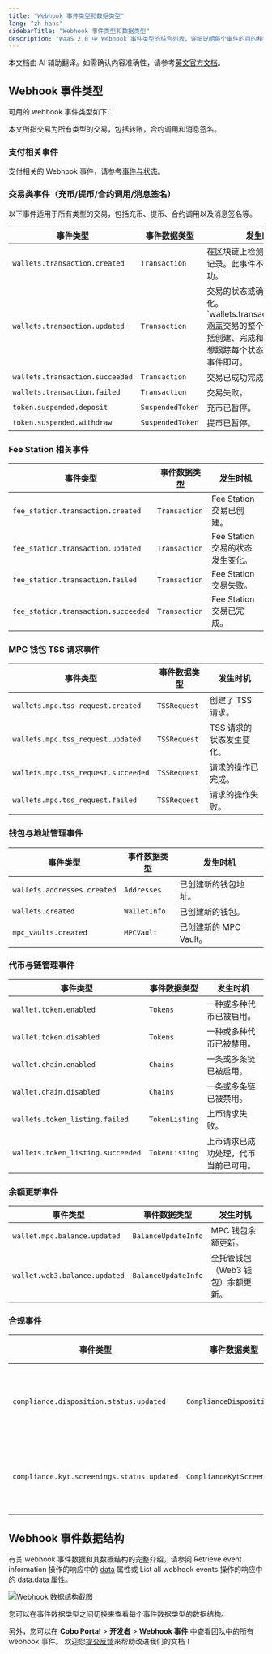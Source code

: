 ```yaml
---
title: "Webhook 事件类型和数据类型"
lang: "zh-hans"
sidebarTitle: "Webhook 事件类型和数据类型"
description: "WaaS 2.0 中 Webhook 事件类型的综合列表，详细说明每个事件的目的和数据结构。"
---
```

<Note>本文档由 AI 辅助翻译。如需确认内容准确性，请参考[英文官方文档](https://www.cobo.com/developers/v2/guides/overview/introduction)。</Note>

## Webhook 事件类型

可用的 webhook 事件类型如下：

<Info>本文所指交易为所有类型的交易，包括转账，合约调用和消息签名。</Info>

### 支付相关事件
支付相关的 Webhook 事件，请参考[事件与状态](/v2_cn/payments/status-and-events)。

### 交易类事件（充币/提币/合约调用/消息签名）

<Note>以下事件适用于所有类型的交易，包括充币、提币、合约调用以及消息签名等。</Note>

<table class="table-three-cols">
  <thead>
    <tr>
      <th>事件类型</th>
      <th>事件数据类型</th>
      <th>发生时机</th>
    </tr>
  </thead>
  <tbody>
    <tr>
      <td><code>wallets.transaction.created</code></td>
      <td><code>Transaction</code></td>
      <td>在区块链上检测到交易并生成记录。此事件不代表交易已成功。</td>
    </tr>
    <tr>
      <td><code>wallets.transaction.updated</code></td>
      <td><code>Transaction</code></td>
      <td>交易的状态或确认数发生变化。<Note>`wallets.transaction.updated` 涵盖交易的整个生命周期，包括创建、完成和失败。如果您想跟踪每个状态变化，订阅此事件即可。</Note></td>
    </tr>
    <tr>
      <td><code>wallets.transaction.succeeded</code></td>
      <td><code>Transaction</code></td>
      <td>交易已成功完成。</td>
    </tr>
    <tr>
      <td><code>wallets.transaction.failed</code></td>
      <td><code>Transaction</code></td>
      <td>交易失败。</td>
    </tr>
    <tr>
      <td><code>token.suspended.deposit</code></td>
      <td><code>SuspendedToken</code></td>
      <td>充币已暂停。</td>
    </tr>
    <tr>
      <td><code>token.suspended.withdraw</code></td>
      <td><code>SuspendedToken</code></td>
      <td>提币已暂停。</td>
    </tr>
  </tbody>
</table>


### Fee Station 相关事件

<table class="table-three-cols">
  <thead>
    <tr>
      <th>事件类型</th>
      <th>事件数据类型</th>
      <th>发生时机</th>
    </tr>
  </thead>
  <tbody>
    <tr>
      <td><code>fee_station.transaction.created</code></td>
      <td><code>Transaction</code></td>
      <td>Fee Station 交易已创建。</td>
    </tr>
    <tr>
      <td><code>fee_station.transaction.updated</code></td>
      <td><code>Transaction</code></td>
      <td>Fee Station 交易的状态发生变化。</td>
    </tr>
    <tr>
      <td><code>fee_station.transaction.failed</code></td>
      <td><code>Transaction</code></td>
      <td>Fee Station 交易失败。</td>
    </tr>
    <tr>
      <td><code>fee_station.transaction.succeeded</code></td>
      <td><code>Transaction</code></td>
      <td>Fee Station 交易已完成。</td>
    </tr>
  </tbody>
</table>

### MPC 钱包 TSS 请求事件

<table class="table-three-cols">
  <thead>
    <tr>
      <th>事件类型</th>
      <th>事件数据类型</th>
      <th>发生时机</th>
    </tr>
  </thead>
  <tbody>
    <tr>
      <td><code>wallets.mpc.tss_request.created</code></td>
      <td><code>TSSRequest</code></td>
      <td>创建了 TSS 请求。</td>
    </tr>
    <tr>
      <td><code>wallets.mpc.tss_request.updated</code></td>
      <td><code>TSSRequest</code></td>
      <td>TSS 请求的状态发生变化。</td>
    </tr>
    <tr>
      <td><code>wallets.mpc.tss_request.succeeded</code></td>
      <td><code>TSSRequest</code></td>
      <td>请求的操作已完成。</td>
    </tr>
    <tr>
      <td><code>wallets.mpc.tss_request.failed</code></td>
      <td><code>TSSRequest</code></td>
      <td>请求的操作失败。</td>
    </tr>
  </tbody>
</table>

### 钱包与地址管理事件

<table class="table-three-cols">
  <thead>
    <tr>
      <th>事件类型</th>
      <th>事件数据类型</th>
      <th>发生时机</th>
    </tr>
  </thead>
  <tbody>
    <tr>
      <td><code>wallets.addresses.created</code></td>
      <td><code>Addresses</code></td>
      <td>已创建新的钱包地址。</td>
    </tr>
    <tr>
      <td><code>wallets.created</code></td>
      <td><code>WalletInfo</code></td>
      <td>已创建新的钱包。</td>
    </tr>
    <tr>
      <td><code>mpc_vaults.created</code></td>
      <td><code>MPCVault</code></td>
      <td>已创建新的 MPC Vault。</td>
    </tr>
  </tbody>
</table>

### 代币与链管理事件

<table class="table-three-cols">
  <thead>
    <tr>
      <th>事件类型</th>
      <th>事件数据类型</th>
      <th>发生时机</th>
    </tr>
  </thead>
  <tbody>
    <tr>
      <td><code>wallet.token.enabled</code></td>
      <td><code>Tokens</code></td>
      <td>一种或多种代币已被启用。</td>
    </tr>
    <tr>
      <td><code>wallet.token.disabled</code></td>
      <td><code>Tokens</code></td>
      <td>一种或多种代币已被禁用。</td>
    </tr>
    <tr>
      <td><code>wallet.chain.enabled</code></td>
      <td><code>Chains</code></td>
      <td>一条或多条链已被启用。</td>
    </tr>
    <tr>
      <td><code>wallet.chain.disabled</code></td>
      <td><code>Chains</code></td>
      <td>一条或多条链已被禁用。</td>
    </tr>
    <tr>
      <td><code>wallets.token_listing.failed</code></td>
      <td><code>TokenListing</code></td>
      <td>上币请求失败。</td>
    </tr>
    <tr>
      <td><code>wallets.token_listing.succeeded</code></td>
      <td><code>TokenListing</code></td>
      <td>上币请求已成功处理，代币当前已可用。</td>
    </tr>
  </tbody>
</table>

### 余额更新事件

<table class="table-three-cols">
  <thead>
    <tr>
      <th>事件类型</th>
      <th>事件数据类型</th>
      <th>发生时机</th>
    </tr>
  </thead>
  <tbody>
    <tr>
      <td><code>wallet.mpc.balance.updated</code></td>
      <td><code>BalanceUpdateInfo</code></td>
      <td>MPC 钱包余额更新。</td>
    </tr>
    <tr>
      <td><code>wallet.web3.balance.updated</code></td>
      <td><code>BalanceUpdateInfo</code></td>
      <td>全托管钱包（Web3 钱包）余额更新。</td>
    </tr>
  </tbody>
</table>

### 合规事件

<table class="table-three-cols">
  <thead>
    <tr>
      <th>事件类型</th>
      <th>事件数据类型</th>
      <th>发生时机</th>
    </tr>
  </thead>
  <tbody>
    <tr>
      <td><code>compliance.disposition.status.updated</code></td>
      <td><code>ComplianceDisposition</code></td>
      <td>合规处置的状态发生变化。</td>
    </tr>
    <tr>
      <td><code>compliance.kyt.screenings.status.updated</code></td>
      <td><code>ComplianceKytScreenings</code></td>
      <td>KYT 扫描的状态发生变化。</td>
    </tr>
  </tbody>
</table>

## Webhook 事件数据结构
有关 webhook 事件数据和其数据结构的完整介绍，请参阅 Retrieve event information 操作的响应中的 [data](/v2/api-references/developers--webhooks/retrieve-event-information#response-data) 属性或 List all webhook events 操作的响应中的 [data.data](/v2/api-references/developers--webhooks/list-all-webhook-events#response-data-data) 属性。

<img src="/v2/images/guides/webhook_data_structure.png" className="screenshot_full_screen" alt="Webhook 数据结构截图" />

您可以在事件数据类型之间切换来查看每个事件数据类型的数据结构。

另外，您可以在 **Cobo Portal** > **开发者** > **Webhook 事件** 中查看团队中的所有 webhook 事件。
<Tip>欢迎您[提交反馈](https://forms.zohopublic.com/cobo/form/DocumentFeedbackForm/formperma/QvLOhxJv1_JMsJ-1dleZ8Itb_7rzN-LtgvsDdxosoVI)来帮助改进我们的文档！</Tip>